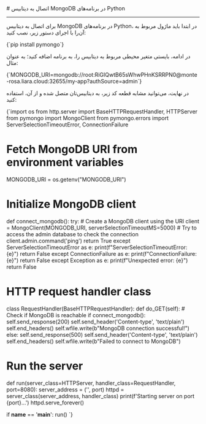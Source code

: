 

<Layout>
<Head>
<title>مستندات اتصال به دیتابیس‌ MongoDB در Python - لیارا</title>

<meta property="og:title" content="مستندات خدمات رایانش ابری لیارا" />
<meta property="og:description" content="مستندات مربوط به اتصال به دیتابیس MongoDB در پلتفرم Python در لیارا"  />
<meta property="og:image" content="https://files.liara.ir/liara/logos/liara-poster.jpg" />
</Head>
# اتصال به دیتابیس MongoDB در برنامه‌های Python
<hr className="mb-2" />

برای اتصال به دیتابیس MongoDB در برنامه‌های Python، در ابتدا باید ماژول مربوط به آن‌را با اجرای دستور زیر، نصب کنید:

<div className="h-2" />
    <div dir='ltr'>
    <Highlight className="bash">
        {`pip install pymongo`}
    </Highlight>
    </div>
<div className="h-2" />

در ادامه، بایستی متغیر محیطی مربوط به دیتابیس را، به برنامه اضافه کنید؛ به عنوان مثال: 

<div className="h-2" />
    <div dir='ltr'>
    <Highlight className="bash">
        {`MONGODB_URI=mongodb://root:RiGIQwtB65sWhwPHnKSRRPN0@monte-rosa.liara.cloud:32655/my-app?authSource=admin`}
    </Highlight>
    </div>
<div className="h-2" />

در نهایت، می‌توانید مشابه قطعه کد زیر، به دیتابیس‌تان متصل شده و از آن، استفاده کنید: 

<div className="h-2" />
    <div dir='ltr'>
    <Highlight className="python">
        {`import os
from http.server import BaseHTTPRequestHandler, HTTPServer
from pymongo import MongoClient
from pymongo.errors import ServerSelectionTimeoutError, ConnectionFailure

# Fetch MongoDB URI from environment variables
MONGODB_URI = os.getenv("MONGODB_URI")

# Initialize MongoDB client
def connect_mongodb():
    try:
        # Create a MongoDB client using the URI
        client = MongoClient(MONGODB_URI, serverSelectionTimeoutMS=5000)
        # Try to access the admin database to check the connection
        client.admin.command('ping')
        return True
    except ServerSelectionTimeoutError as e:
        print(f"ServerSelectionTimeoutError: {e}")
        return False
    except ConnectionFailure as e:
        print(f"ConnectionFailure: {e}")
        return False
    except Exception as e:
        print(f"Unexpected error: {e}")
        return False

# HTTP request handler class
class RequestHandler(BaseHTTPRequestHandler):
    def do_GET(self):
        # Check if MongoDB is reachable
        if connect_mongodb():
            self.send_response(200)
            self.send_header('Content-type', 'text/plain')
            self.end_headers()
            self.wfile.write(b"MongoDB connection successful!")
        else:
            self.send_response(500)
            self.send_header('Content-type', 'text/plain')
            self.end_headers()
            self.wfile.write(b"Failed to connect to MongoDB")

# Run the server
def run(server_class=HTTPServer, handler_class=RequestHandler, port=8080):
    server_address = ('', port)
    httpd = server_class(server_address, handler_class)
    print(f'Starting server on port {port}...')
    httpd.serve_forever()

if __name__ == '__main__':
    run()
`}
    </Highlight>
    </div>
<div className="h-2" />

</Layout>